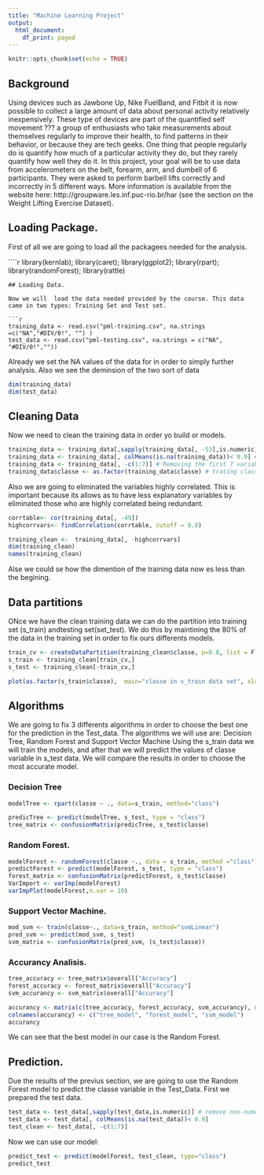 ```yaml
---
title: "Machine Learning Project"
output:
  html_document:
    df_print: paged
---
```


```r
knitr::opts_chunk$set(echo = TRUE)
```

## Background


Using devices such as Jawbone Up, Nike FuelBand, and Fitbit it is now possible to collect a large amount of data about personal activity relatively inexpensively. These type of devices are part of the quantified self movement ??? a group of enthusiasts who take measurements about themselves regularly to improve their health, to find patterns in their behavior, or because they are tech geeks. One thing that people regularly do is quantify how much of a particular activity they do, but they rarely quantify how well they do it. In this project, your goal will be to use data from accelerometers on the belt, forearm, arm, and dumbell of 6 participants. They were asked to perform barbell lifts correctly and incorrectly in 5 different ways. More information is available from the website here: http://groupware.les.inf.puc-rio.br/har (see the section on the Weight Lifting Exercise Dataset).


## Loading Package.

First of all we are going to load all the packagees needed for the analysis. 

````r
library(kernlab); library(caret); library(ggplot2); library(rpart); 
library(randomForest); library(rattle)

```
## Loading Data. 

Now we will  load the data needed provided by the course. This data came in two types: Training Set and Test set.

```r
training_data <- read.csv("pml-training.csv", na.strings =c("NA","#DIV/0!", "") )
test_data <- read.csv("pml-testing.csv", na.strings = c("NA", "#DIV/0!",""))

```
Already we set the NA values of the data for in order to simply further analysis. Also we see the deminsion of the two sort of data

```r
dim(training_data)
dim(test_data)
```

## Cleaning Data

Now we need to clean the training data in order yo build or models. 



```r
training_data <- training_data[,sapply(training_data[, -53],is.numeric)] # remove non-numeric variables
training_data <- training_data[, colMeans(is.na(training_data))< 0.9] # removing NA values
training_data <- training_data[, -c(1:7)] # Removing the first 7 variables. 
training_data$classe <- as.factor(training_data$classe) # trating classe variable as factor. 
```

Also we are going to eliminated the variables highly correlated. This is important because its allows as to have less explanatory variables by eliminated those who are highly correlated being redundant. 

```r
corrtable<- cor(training_data[, -49])
highcorrvars<- findCorrelation(corrtable, cutoff = 0.8)

training_clean <-  training_data[, -highcorrvars]
dim(training_clean)
names(training_clean)
```

Alse we could se how the dimention of the training data now es less than the begining.


## Data partitions

ONce we have the clean training data we can do the partition into training set (s_train) andtesting set(set_test). We do this by maintining the 80% of the data in the training set in order to fix ours differents models. 

```r
train_cv <- createDataPartition(training_clean$classe, p=0.8, list = F)
s_train <- training_clean[train_cv,]
s_test <- training_clean[-train_cv,]

plot(as.factor(s_train$classe),  main="classe in s_train data set", xlab="classe", ylab="Frequency", col="steelblue")
```

## Algorithms

We are going to fix 3 differents algorithms in order to choose the best one for the prediction in the Test_data. The algorithms  we will use are: Decision Tree, Random Forest and Support Vector Machine 
Using the s_train data we will train the models, and after that we will predict the values of classe variable in s_test data. We will compare the results in order to choose the most accurate model. 

### Decision Tree

```r
modelTree <- rpart(classe ~ ., data=s_train, method="class")

predicTree <- predict(modelTree, s_test, type = "class")
tree_matrix <- confusionMatrix(predicTree, s_test$classe)

```

### Random Forest. 

```r
modelForest <- randomForest(classe ~., data = s_train, method ="class")
predictForest <- predict(modelForest, s_test, type = "class")
forest_matrix <- confusionMatrix(predictForest, s_test$classe)
VarImport <- varImp(modelForest)
varImpPlot(modelForest,n.var = 10)
```

### Support Vector Machine.

```r
mod_svm <- train(classe~., data=s_train, method="svmLinear")
pred_svm <- predict(mod_svm, s_test)
svm_matrix <- confusionMatrix(pred_svm, (s_test$classe))
```

### Accurancy Analisis.

```r
tree_accuracy <- tree_matrix$overall["Accuracy"]
forest_accuracy <- forest_matrix$overall["Accuracy"]
svm_accurancy <- svm_matrix$overall["Accuracy"]

accurancy <- matrix(c(tree_accuracy, forest_accuracy, svm_accurancy), nrow = 1, ncol = 3)
colnames(accurancy) <- c("tree_model", "forest_model", "svm_model")
accurancy
```

We can see that the best model in our case is the Random Forest. 

## Prediction.

Due the results of the previus section,  we are going to use the Random Forest model to predict the classe variable in the Test_Data.
First we prepared the test data.

```r
test_data <- test_data[,sapply(test_data,is.numeric)] # remove non-numeric variables
test_data <- test_data[, colMeans(is.na(test_data))< 0.9]
test_clean <- test_data[, -c(1:7)]
```

Now we can use our model:

```r
predict_test <- predict(modelForest, test_clean, type="class")
predict_test
```

